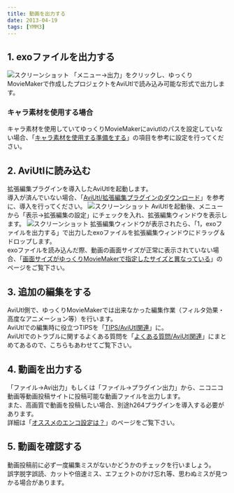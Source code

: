 ```yaml
---
title: 動画を出力する
date: 2013-04-19
tags: [YMM3]
---
```

## 1. exoファイルを出力する
![スクリーンショット](h2013419924477-1.jpg)
「メニュー→出力」をクリックし、ゆっくりMovieMakerで作成したプロジェクトをAviUtlで読み込み可能な形式で出力します。

### キャラ素材を使用する場合
キャラ素材を使用していてゆっくりMovieMakerにaviutlのパスを設定していない場合、「[キャラ素材を使用する準備をする](/ymm3/tutorial/charasozai/)」の項目を参考に設定を行ってください。

## 2. AviUtlに読み込む
拡張編集プラグインを導入したAviUtlを起動します。  
導入が済んでいない場合、「[AviUtl/拡張編集プラグインのダウンロード](/ymm3/tutorial/install/h201341925739519/)」を参考に、導入を行ってください。
![スクリーンショット](h2013419924477-2.jpg)
AviUtlを起動後、メニューから「表示→拡張編集の設定」にチェックを入れ、拡張編集ウィンドウを表示します。
![スクリーンショット](h2013419924477-3.jpg)
拡張編集ウィンドウが表示されたら、「1，exoファイルを出力する」で出力したexoファイルを拡張編集ウィンドウにドラッグ＆ドロップします。  
exoファイルを読み込んだ際、動画の画面サイズが正常に表示されていない場合、「[画面サイズがゆっくりMovieMakerで指定したサイズと異なっている](/ymm3/faq/aviutl/h2013419142026315/)」のページをご覧下さい。

## 3. 追加の編集をする
AviUtl側で、ゆっくりMovieMakerでは出来なかった編集作業（フィルタ効果・高度なアニメーション等）を行います。  
AviUtlでの編集時に役立つTIPSを「[TIPS/AviUtl関連](/ymm3/tips/aviutl/)」に。  
AviUtlでのトラブルに関するよくある質問を「[よくある質問/AviUtl関連](/ymm3/faq/aviutl/)」にまとめてあるので、こちらもあわせてご覧下さい。

## 4. 動画を出力する
「ファイル→Avi出力」もしくは「ファイル→プラグイン出力」から、ニコニコ動画等動画投稿サイトに投稿可能な動画ファイルを出力します。  
また、高画質で動画を投稿したい場合、別途h264プラグインを導入する必要があります。  
詳細は「[オススメのエンコ設定は？](/ymm3/faq/aviutl/h2013419142054660/)」のページをご覧下さい。

## 5. 動画を確認する
動画投稿前に必ず一度編集ミスがないかどうかのチェックを行いましょう。  
誤字脱字誤読、カットや倍速ミス、エフェクトのかけ忘れ等、思わぬミスが見つかる場合があります。